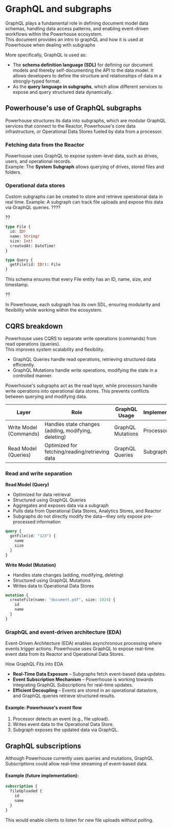 # GraphQL and subgraphs

GraphQL plays a fundamental role in defining document model data schemas, handling data access patterns, and enabling event-driven workflows within the Powerhouse ecosystem.   
This document provides an intro to graphQL and how it is used at Powerhouse when dealing with subgraphs

More specifically, GraphQL is used as:
- The **schema definition language (SDL)** for defining our document models and thereby self-documenting the API to the data model. It allows developers to define the structure and relationships of data in a strongly-typed format.
- As the **query language in subgraphs**, which allow different services to expose and query structured data dynamically.


## Powerhouse's use of GraphQL subgraphs
Powerhouse structures its data into subgraphs, which are modular GraphQL services that connect to the Reactor, Powerhouse's core data infrastructure, or Operational Data Stores fueled by data from a processor.

### Fetching data from the Reactor

Powerhouse uses GraphQL to expose system-level data, such as drives, users, and operational records.  
Example: The **System Subgraph** allows querying of drives, stored files and folders.

### Operational data stores

Custom subgraphs can be created to store and retrieve operational data in real time.
Example: A subgraph can track file uploads and expose this data via GraphQL queries.    ????

??

```graphql
type File {
  id: ID!
  name: String!
  size: Int!
  createdAt: DateTime!
}

type Query {
  getFile(id: ID!): File
}
```
This schema ensures that every File entity has an ID, name, size, and timestamp.

??

In Powerhouse, each subgraph has its own SDL, ensuring modularity and flexibility while working within the ecosystem.

## CQRS breakdown

Powerhouse uses CQRS to separate write operations (commands) from read operations (queries).   
This improves system scalability and flexibility. 
- GraphQL Queries handle read operations, retrieving structured data efficiently. 
- GraphQL Mutations handle write operations, modifying the state in a controlled manner.

Powerhouse's subgraphs act as the read layer, while processors handle write operations into operational data stores. This prevents conflicts between querying and modifying data.

| Layer | Role | GraphQL Usage | Implementation |
| --- | --- | --- | --- |
| Write Model (Commands) | Handles state changes (adding, modifying, deleting) | GraphQL Mutations | Processor |
| Read Model (Queries) | Optimized for fetching/reading/retrieving data | GraphQL Queries | Subgraph |

### Read and write separation  
**Read Model (Query)**  

- Optimized for data retrieval
- Structured using GraphQL Queries
- Aggregates and exposes data via a subgraph
- Pulls data from Operational Data Stores, Analytics Stores, and Reactor
- Subgraphs do not directly modify the data—they only expose pre-processed information  



```graphql title="Example of a Powerhouse Contributor schema in GraphQL"
query {
  getFile(id: "123") {
    name
    size
  }
}
```

**Write Model (Mutation)** 
- Handles state changes (adding, modifying, deleting)
- Structured using GraphQL Mutations
- Writes data to Operational Data Stores

```graphql title="Example of a Powerhouse Contributor schema in GraphQL"
mutation {
  createFile(name: "document.pdf", size: 1024) {
    id
    name
  }
}
```

### GraphQL and event-driven architecture (EDA)
Event-Driven Architecture (EDA) enables asynchronous processing where events trigger actions. Powerhouse uses GraphQL to expose real-time event data from its Reactor and Operational Data Stores.

How GraphQL Fits into EDA
- **Real-Time Data Exposure** – Subgraphs fetch event-based data updates.
- **Event Subscription Mechanism** – Powerhouse is working towards integrating GraphQL Subscriptions for real-time updates.
- **Efficient Decoupling** – Events are stored in an operational datastore, and GraphQL queries retrieve structured results.

#### Example: Powerhouse's event flow
1. Processor detects an event (e.g., file upload).
2. Writes event data to the Operational Data Store.
3. Subgraph exposes the updated data via GraphQL.


## GraphQL subscriptions
Although Powerhouse currently uses queries and mutations, GraphQL Subscriptions could allow real-time streaming of event-based data.

#### Example (future implementation):

```graphql 
subscription {
  fileUploaded {
    id
    name
  }
}
```
This would enable clients to listen for new file uploads without polling.